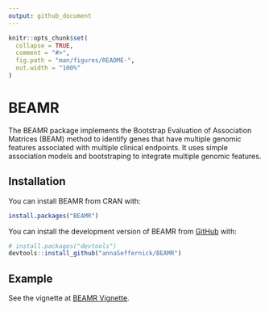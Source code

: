 ```yaml
---
output: github_document
---
```


<!-- README.md is generated from README.Rmd. Please edit that file -->

```r
knitr::opts_chunk$set(
  collapse = TRUE,
  comment = "#>",
  fig.path = "man/figures/README-",
  out.width = "100%"
)
```

# BEAMR

<!-- badges: start -->
<!-- badges: end -->

The BEAMR package implements the Bootstrap Evaluation of Association Matrices (BEAM) method to identify genes that have multiple genomic features associated with multiple clinical endpoints. It uses simple association models and bootstraping to integrate multiple genomic features.

## Installation

You can install BEAMR from CRAN with:

```r
install.packages("BEAMR")
```

You can install the development version of BEAMR from [GitHub](https://github.com/) with:

``` r
# install.packages("devtools")
devtools::install_github("annaSeffernick/BEAMR")
```

## Example

See the vignette at [BEAMR Vignette](https://annaseffernick.github.io/BEAMR/articles/BEAMR.html).
